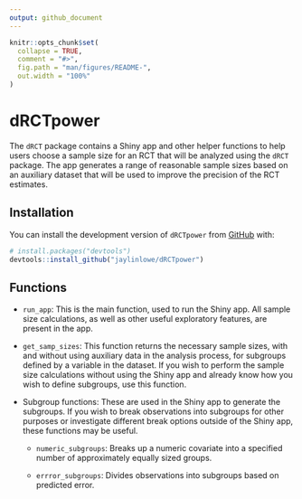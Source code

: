 ```yaml
---
output: github_document
---
```


<!-- README.md is generated from README.Rmd. Please edit that file -->

```r
knitr::opts_chunk$set(
  collapse = TRUE,
  comment = "#>",
  fig.path = "man/figures/README-",
  out.width = "100%"
)
```

# dRCTpower

<!-- badges: start -->
<!-- badges: end -->

The `dRCT` package contains a Shiny app and other helper functions to help users choose a sample size for an RCT that will be analyzed using the `dRCT` package. The app generates a range of reasonable sample sizes based on an auxiliary dataset that will be used to improve the precision of the RCT estimates. 

## Installation

You can install the development version of `dRCTpower` from [GitHub](https://github.com/) with:

``` r
# install.packages("devtools")
devtools::install_github("jaylinlowe/dRCTpower")
```

## Functions 

* `run_app`: This is the main function, used to run the Shiny app. All sample size calculations, as well as other useful exploratory features, are present in the app. 

* `get_samp_sizes`: This function returns the necessary sample sizes, with and without using auxiliary data in the analysis process, for subgroups defined by a variable in the dataset. If you wish to perform the sample size calculations without using the Shiny app and already know how you wish to define subgroups, use this function. 

* Subgroup functions: These are used in the Shiny app to generate the subgroups. If you wish to break observations into subgroups for other purposes or investigate different break options outside of the Shiny app, these functions may be useful.  

  * `numeric_subgroups`: Breaks up a numeric covariate into a specified number of approximately equally sized groups. 
  
  * `errror_subgroups`: Divides observations into subgroups based on predicted error. 
